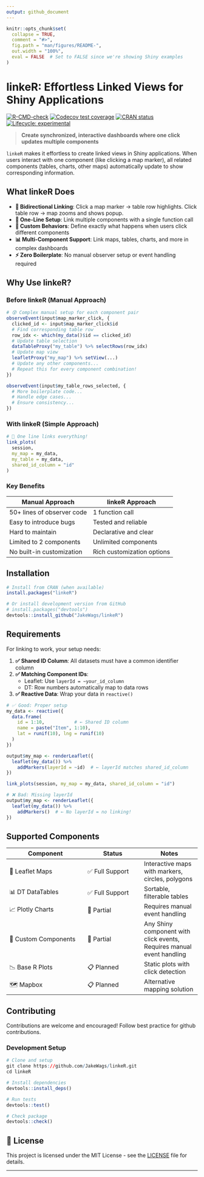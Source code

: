 ```yaml
---
output: github_document
---
```


<!-- README.md is generated from README.Rmd. Please edit that file -->

```r
knitr::opts_chunk$set(
  collapse = TRUE,
  comment = "#>",
  fig.path = "man/figures/README-",
  out.width = "100%",
  eval = FALSE  # Set to FALSE since we're showing Shiny examples
)
```

# linkeR: Effortless Linked Views for Shiny Applications

<!-- badges: start -->
[![R-CMD-check](https://github.com/JakeWags/linkeR/actions/workflows/R-CMD-check.yaml/badge.svg?cache=bust)](https://github.com/JakeWags/linkeR/actions/workflows/R-CMD-check.yaml)
[![Codecov test coverage](https://codecov.io/gh/JakeWags/linkeR/graph/badge.svg)](https://app.codecov.io/gh/JakeWags/linkeR)
[![CRAN status](https://www.r-pkg.org/badges/version/linkeR)](https://CRAN.R-project.org/package=linkeR)
[![Lifecycle: experimental](https://img.shields.io/badge/lifecycle-experimental-orange.svg)](https://lifecycle.r-lib.org/articles/stages.html#experimental)
<!-- badges: end -->

> **Create synchronized, interactive dashboards where one click updates multiple components**

`linkeR` makes it effortless to create linked views in Shiny applications. When users interact with one component (like clicking a map marker), all related components (tables, charts, other maps) automatically update to show corresponding information.

## What linkeR Does

- **🔗 Bidirectional Linking**: Click a map marker → table row highlights. Click table row → map zooms and shows popup.
- **🎯 One-Line Setup**: Link multiple components with a single function call
- **🎨 Custom Behaviors**: Define exactly what happens when users click different components
- **📊 Multi-Component Support**: Link maps, tables, charts, and more in complex dashboards
- **⚡ Zero Boilerplate**: No manual observer setup or event handling required

## Why Use linkeR?

### Before linkeR (Manual Approach)
```r
# 😰 Complex manual setup for each component pair
observeEvent(input$map_marker_click, {
  clicked_id <- input$map_marker_click$id
  # Find corresponding table row
  row_idx <- which(my_data()$id == clicked_id)
  # Update table selection
  dataTableProxy("my_table") %>% selectRows(row_idx)
  # Update map view
  leafletProxy("my_map") %>% setView(...)
  # Update any other components...
  # Repeat this for every component combination!
})

observeEvent(input$my_table_rows_selected, {
  # More boilerplate code...
  # Handle edge cases...
  # Ensure consistency...
})
```

### With linkeR (Simple Approach)
```r
# 🎉 One line links everything!
link_plots(
  session,
  my_map = my_data,
  my_table = my_data,
  shared_id_column = "id"
)
```

### Key Benefits

| Manual Approach | linkeR Approach |
|-----------------|-----------------|
| 50+ lines of observer code | 1 function call |
| Easy to introduce bugs | Tested and reliable |
| Hard to maintain | Declarative and clear |
| Limited to 2 components | Unlimited components |
| No built-in customization | Rich customization options |

## Installation

```r
# Install from CRAN (when available)
install.packages("linkeR")

# Or install development version from GitHub
# install.packages("devtools")
devtools::install_github("JakeWags/linkeR")
```

## Requirements

For linking to work, your setup needs:

1. **✅ Shared ID Column**: All datasets must have a common identifier column
2. **✅ Matching Component IDs**: 
   - Leaflet: Use `layerId = ~your_id_column` 
   - DT: Row numbers automatically map to data rows
3. **✅ Reactive Data**: Wrap your data in `reactive()`

```r
# ✅ Good: Proper setup
my_data <- reactive({
  data.frame(
    id = 1:10,           # ← Shared ID column
    name = paste("Item", 1:10),
    lat = runif(10), lng = runif(10)
  )
})

output$my_map <- renderLeaflet({
  leaflet(my_data()) %>%
    addMarkers(layerId = ~id)  # ← layerId matches shared_id_column
})

link_plots(session, my_map = my_data, shared_id_column = "id")

# ❌ Bad: Missing layerId
output$my_map <- renderLeaflet({
  leaflet(my_data()) %>%
    addMarkers()  # ← No layerId = no linking!
})
```

## Supported Components

| Component | Status | Notes |
|-----------|--------|--------|
| 📍 Leaflet Maps | ✅ Full Support | Interactive maps with markers, circles, polygons |
| 📊 DT DataTables | ✅ Full Support | Sortable, filterable tables |
| 📈 Plotly Charts | 🔄 Partial | Requires manual event handling |
| 🧷 Custom Components | 🔄 Partial | Any Shiny component with click events, Requires manual event handling |
| 📉 Base R Plots | 📋 Planned | Static plots with click detection |
| 🗺️ Mapbox | 📋 Planned | Alternative mapping solution |

## Contributing

Contributions are welcome and encouraged! Follow best practice for github contributions.

### Development Setup
```r
# Clone and setup
git clone https://github.com/JakeWags/linkeR.git
cd linkeR

# Install dependencies
devtools::install_deps()

# Run tests
devtools::test()

# Check package
devtools::check()
```

## 📝 License

This project is licensed under the MIT License - see the [LICENSE](LICENSE) file for details.

---
